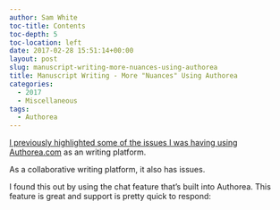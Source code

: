 ```yaml
---
author: Sam White
toc-title: Contents
toc-depth: 5
toc-location: left
date: 2017-02-28 15:51:14+00:00
layout: post
slug: manuscript-writing-more-nuances-using-authorea
title: Manuscript Writing - More "Nuances" Using Authorea
categories:
  - 2017
  - Miscellaneous
tags:
  - Authorea
---
```


[I previously highlighted some of the issues I was having using Authorea.com](https://robertslab.github.io/sams-notebook/posts/2017/2017-01-23-manuscript-writing-the-nuances-of-using-authorea/) as an writing platform.

As a collaborative writing platform, it also has issues.










I found this out by using the chat feature that's built into Authorea. This feature is great and support is pretty quick to respond:
















